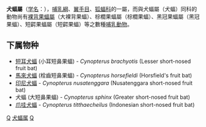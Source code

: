 {{Automatic taxobox
| taxon = Cynopterus
| image = Cynopterus brachyotis.jpg
| image_caption = 
| authority = Frédéric Cuvier, 1824
}}
'''犬蝠屬'''（[[学名|学名]]：{{lang|la|''Cynopterus''}}），[[哺乳綱|哺乳綱]]、[[翼手目|翼手目]]、[[狐蝠科|狐蝠科]]的一屬，而與犬蝠屬（犬蝠）同科的動物尚有[[裸背果蝠屬|裸背果蝠屬]]（大裸背果蝠）、棕櫚果蝠屬（棕櫚果蝠）、黑冠果蝠屬（黑冠果蝠）、短齶果蝠屬（短齶果蝠）等之數種[[哺乳動物|哺乳動物]]。

==下属物种==
* [[短耳犬蝠|短耳犬蝠]] (小耳短鼻果蝠) - ''Cynopterus brachyotis'' (Lesser short-nosed fruit bat)
* [[馬來犬蝠|馬來犬蝠]] (栓齒短鼻果蝠) - ''Cynopterus horsefieldi'' (Horsfield's fruit bat)
* [[印尼犬蝠|印尼犬蝠]] - ''Cynopterus nusatenggara'' (Nusatenggara short-nosed fruit bat)
* 犬蝠 (大短鼻果蝠) - ''Cynopterus sphinx'' (Greater short-nosed fruit bat)
* [[爪哇犬蝠|爪哇犬蝠]] - ''Cynopterus titthaecheilus'' (Indonesian short-nosed fruit bat)


{{Taxonbar|from=Q311701}}

[[Category:狐蝠科|Q]]
[[Category:犬蝠属|]]
[[Category:1824年描述的分类群|Q]]